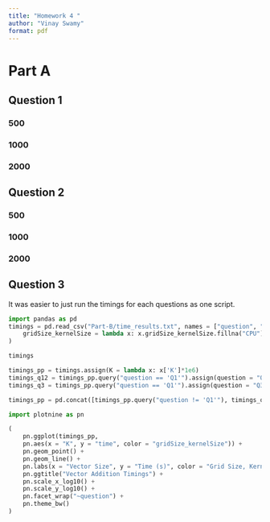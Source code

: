 ```yaml
---
title: "Homework 4 "
author: "Vinay Swamy"
format: pdf
---
```



# Part A

## Question 1   

### 500


### 1000


### 2000

## Question 2

### 500

### 1000

### 2000

## Question 3

It was easier to just run the timings for each questions as one script.

```python
import pandas as pd 
timings = pd.read_csv("Part-B/time_results.txt", names = ["question", "K", "gridSize_kernelSize", "time"]).assign(
    gridSize_kernelSize = lambda x: x.gridSize_kernelSize.fillna("CPU")
)

timings
```

```python
timings_pp = timings.assign(K = lambda x: x['K']*1e6)
timings_q12 = timings_pp.query("question == 'Q1'").assign(question = "Q2")
timings_q3 = timings_pp.query("question == 'Q1'").assign(question = "Q3")

timings_pp = pd.concat([timings_pp.query("question != 'Q1'"), timings_q12, timings_q3])
```

```python
import plotnine as pn 

(
    pn.ggplot(timings_pp,
    pn.aes(x = "K", y = "time", color = "gridSize_kernelSize")) + 
    pn.geom_point() +
    pn.geom_line() +
    pn.labs(x = "Vector Size", y = "Time (s)", color = "Grid Size, Kernel Size") +
    pn.ggtitle("Vector Addition Timings") +
    pn.scale_x_log10() +
    pn.scale_y_log10() +
    pn.facet_wrap("~question") +
    pn.theme_bw()
)
```